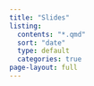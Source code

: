 ```yaml
---
title: "Slides"
listing:
  contents: "*.qmd"
  sort: "date"
  type: default
  categories: true
page-layout: full
---
```


